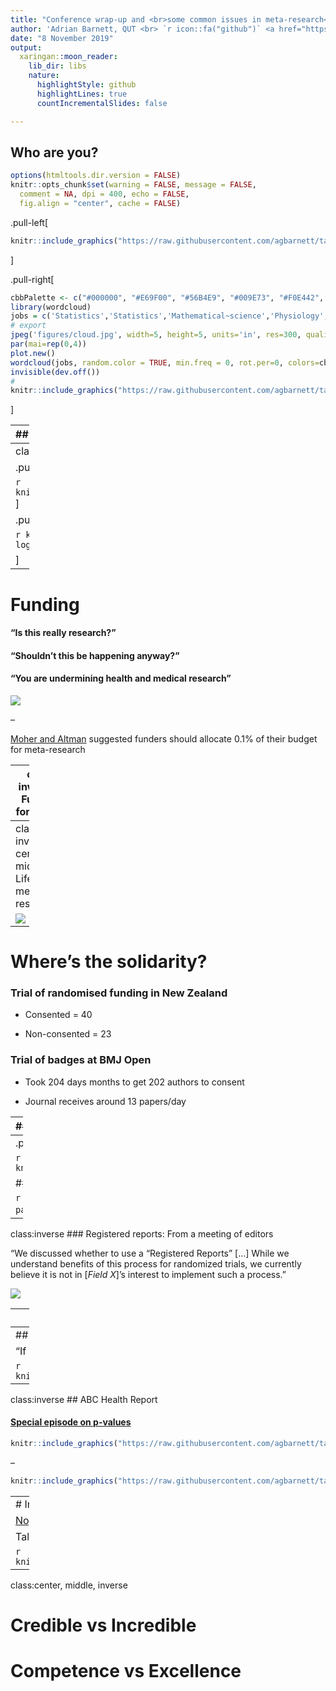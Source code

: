 ---
title: "Conference wrap-up and <br>some common issues in meta-research<br>"
author: 'Adrian Barnett, QUT <br> `r icon::fa("github")` <a href="https://github.com/agbarnett/"> agbarnett</a><br> `r icon::fa("twitter")` <a href="https://twitter.com/aidybarnett"> aidybarnett</a><br> `r icon::fa("paper-plane")` <a href="mailto:a.barnett@qut.edu.au">a.barnett@qut.edu.au </a><br>'
date: "8 November 2019"
output:
  xaringan::moon_reader:
    lib_dir: libs
    nature:
      highlightStyle: github
      highlightLines: true
      countIncrementalSlides: false

---
## Who are you?

<!--- help from --->
<!--- https://github.com/yihui/xaringan/wiki/Deploy-Slides-Online --->
<!--- https://github.com/apreshill/talks --->

```{r setup, include=FALSE}
options(htmltools.dir.version = FALSE)
knitr::opts_chunk$set(warning = FALSE, message = FALSE, 
  comment = NA, dpi = 400, echo = FALSE,
  fig.align = "center", cache = FALSE)
```

.pull-left[
```{r, out.width= '100%'}
knitr::include_graphics("https://raw.githubusercontent.com/agbarnett/talks/master/AIMOS/figures/aimos.poll1.png")
```
]

.pull-right[
```{r, out.width= '100%'}
cbbPalette <- c("#000000", "#E69F00", "#56B4E9", "#009E73", "#F0E442", "#0072B2", "#D55E00", "#CC79A7")
library(wordcloud)
jobs = c('Statistics','Statistics','Mathematical~science','Physiology','Epidemiology','English~literature','Evidence~based~medicine','Meta~research','political~science','Education','Media','Public~health','Philosophy','Meta~research','CompSci','Biomedical~Science','Materials~Science','Public~health','Business','Neuroimaging','Public~health','Neuroscience','Education','Information~Science')
# export
jpeg('figures/cloud.jpg', width=5, height=5, units='in', res=300, quality=100)
par(mai=rep(0,4))
plot.new()
wordcloud(jobs, random.color = TRUE, min.freq = 0, rot.per=0, colors=cbbPalette)
invisible(dev.off())
#
knitr::include_graphics("https://raw.githubusercontent.com/agbarnett/talks/master/AIMOS/figures/cloud.jpg")
```
]

---
## When you're a hammer ...


.pull-left[
```{r, out.width= '80%'}
knitr::include_graphics("https://raw.githubusercontent.com/agbarnett/talks/master/AIMOS/figures/hammer1.JPG")
```
]

.pull-right[
```{r, out.width= '80%'}
knitr::include_graphics("https://raw.githubusercontent.com/agbarnett/talks/master/AIMOS/figures/hammer2.JPG")
```
]

---
class: inverse
## Do good stuff

.pull-left[
<!--- from https://twitter.com/dmonett/status/1190338424307359744) --->
```{r, out.width= '75%'}
knitr::include_graphics("https://raw.githubusercontent.com/agbarnett/talks/master/AIMOS/figures/justsayinmice.png")
```

```{r, out.width= '80%'}
knitr::include_graphics("https://raw.githubusercontent.com/agbarnett/talks/master/AIMOS/figures/equator_logo.png")
```
]

.pull-right[
<!--- from https://rescience.github.io/ten-years/ --->
```{r, out.width= '60%'}
knitr::include_graphics("https://raw.githubusercontent.com/agbarnett/talks/master/AIMOS/figures/ten-years-challenge.png")
```

```{r, out.width= '70%'}
knitr::include_graphics("https://cpb-ap-se2.wpmucdn.com/blogs.unimelb.edu.au/dist/0/363/files/2019/03/twitter-logo_repliCATS-2itjze2-e1553226968843.png")
```

]


---
# Funding

#### "Is this really research?"

#### "Shouldn't this be happening anyway?"

#### "You are undermining health and medical research"

<!--- Black books --->
![](https://media.giphy.com/media/ORuWOAMhBCsr6/giphy.gif) 


--

[Moher and Altman](https://journals.plos.org/plosmedicine/article?id=10.1371/journal.pmed.1001864) suggested funders should allocate 0.1% of their budget for meta-research

---
class: inverse
# Funding for AIMOS

```{r, out.width= '100%'}
knitr::include_graphics("https://raw.githubusercontent.com/agbarnett/talks/master/AIMOS/figures/aimos.poll2.png")
```


---
class: inverse, center, middle
# Life as a meta-researcher

<!--- Orson Wells --->
![](https://media.giphy.com/media/3o6fISbwpqD9W9sGpq/giphy.gif)
---
# Where's the solidarity?

### Trial of randomised funding in New Zealand

* Consented = 40

* Non-consented = 23 

### Trial of badges at BMJ Open

* Took 204 days months to get 202 authors to consent

* Journal receives around 13 papers/day

---
## Suppression

.pull-left[
#### [Survey of Australian researchers](https://onlinelibrary.wiley.com/doi/10.1111/j.1753-6405.2007.00142.x)

21% of survey respondents had personal experience of suppression (Jan 2001 to Aug 2006). 

<font size="2">Aust N Z J Public Health 2007; 31: 551–557.</font>
]

--
.pull-right[
#### Andreas Georgiou, ex-head of the Greek national statistics office

```{r, out.width= '38%'}
knitr::include_graphics("https://www.amstat.org/images/ASAImages/news/Georgiou.jpg")
```

#### [French scheme for academics in trouble](https://www.college-de-france.fr/site/en-program-pause/index.htm)


```{r, out.width= '48%'}
knitr::include_graphics("https://www.college-de-france.fr/media/programme-pause/UPL7601742412184807040_logo_PAUSE_pages.jpg")
```
]

---
class:inverse
### Registered reports: From a meeting of editors

"We discussed whether to use a “Registered Reports” [...] While we understand benefits of this process for randomized trials, we currently believe it is not in [_Field X_]’s interest to implement such a process."


![](https://media.giphy.com/media/sxXAPBtcd6Je8/giphy.gif)

---
## History of science, Kristian Camilleri

#### "Meandering pathways in historic notebooks, e.g., Faraday, all of which vanishes from the published article"

![](https://media.giphy.com/media/3o752ogcifnC3MECt2/giphy.gif)

---
## We need better statistical models

"If at first you succeed, try, try and try again." Andrew Leigh


```{r, out.width= '90%'}
knitr::include_graphics("https://raw.githubusercontent.com/agbarnett/talks/master/AIMOS/figures/cakes.jpg")
```

---
class:inverse
## ABC Health Report

#### [Special episode on p-values](https://www.abc.net.au/radionational/programs/healthreport/getting-rid-of-statistical-significance/11470502)

```{r, out.width= '90%'}
knitr::include_graphics("https://raw.githubusercontent.com/agbarnett/talks/master/AIMOS/figures/SwannTweet1.jpg")
```

--

```{r, out.width= '90%'}
knitr::include_graphics("https://raw.githubusercontent.com/agbarnett/talks/master/AIMOS/figures/SwannTweet2.jpg")
```

---
# Incentives

[No, it’s not The Incentives—it’s you](https://www.talyarkoni.org/blog/2018/10/02/no-its-not-the-incentives-its-you/)

Tal Yarkoni

```{r, out.width= '50%'}
knitr::include_graphics("https://talyarkoni.org/images/icecream.jpg")
```

---
class:center, middle, inverse

# Credible vs Incredible

# Competence vs Excellence


